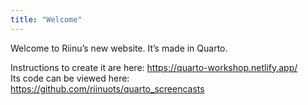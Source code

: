 ```yaml
---
title: "Welcome"
---
```


Welcome to Riinu's new website. It's made in Quarto.

Instructions to create it are here: [https://quarto-workshop.netlify.app/](https://quarto-workshop.netlify.app/){.uri target="_blank"}\
Its code can be viewed here: [https://github.com/riinuots/quarto_screencasts](https://github.com/riinuots/quarto_screencasts){.uri target="_blank"}
